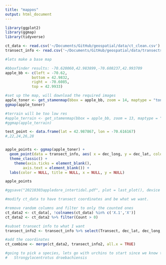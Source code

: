 ```yaml
---
title: "mappos"
output: html_document
---
```


```r
library(ggplot2)
library(ggmap)
library(tidyverse)
```


```r
ct_data <- read.csv('~/Documents/GitHub/geospatial/data/ct_clean.csv')
transect_info <- read.csv('~/Documents/GitHub/geospatial/data/transects/transect_info_decimals.csv')
```

```r
#lets make a base map

#bboxfinder results: -70.620060,42.983899,-70.608237,42.993709
apple_bb <- c(left = -70.62,
            bottom = 42.9832,
            right = -70.6085,
            top = 42.9933)

#set up the map, will download the required images
apple_toner <- get_stamenmap(bbox = apple_bb, zoom = 14, maptype = "toner-lite")
ggmap(apple_toner)

#terrain will be too low res
#apple_terrain <- get_stamenmap(bbox = apple_bb, zoom = 13, maptype = "terrain-background")
#ggmap(apple_terrain)
```
```r
test_point <- data.frame(lat = 42.987867, lon = -70.616167)
#,22,24,26,28


apple_points <- ggmap(apple_toner) +
  geom_point(data = transect_info, aes( x = dec_long, y = dec_lat, color = 'red'), show.legend = FALSE) +
  theme_classic() +
    theme(axis.ticks = element_blank(),
        axis.text = element_blank()) +
  labs(color = NULL, title = NULL, x = NULL, y = NULL)

apple_points

#ggsave("20210303appledore_intertidal.pdf", plot = last_plot(), device = "pdf")
```

```r
#modify ct_data to have transect coordinates and be what we want. 

#remove random columns and filter to only the counted ones
ct_data2 <- ct_data[, !colnames(ct_data) %in% c('X.1','X')]
ct_data2 <- ct_data2 %>% filter(Count > 0)

#subset transect info to what I want
transect_info2 <- transect_info %>% select(Transect, dec_lat, dec_long, Position)

#add the coordinates
ct_combine <- merge(ct_data2, transect_info2, all.x = TRUE)
```
  
```r
#going to pick a species, lets go with urchins to start since we know they disappear
#	Strongylocentrotus droebachiensis



```

